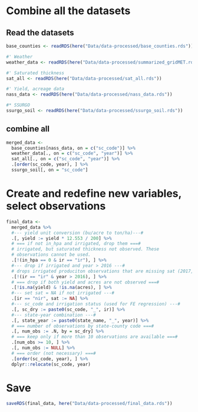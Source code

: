# Combine all the datasets

## Read the datasets

```r
base_counties <- readRDS(here("Data/data-processed/base_counties.rds"))

#' Weather
weather_data <- readRDS(here("Data/data-processed/summarized_gridMET.rds"))

#' Saturated thickness
sat_all <- readRDS(here("Data/data-processed/sat_all.rds"))

#' Yield, acreage data
nass_data <- readRDS(here("Data/data-processed/nass_data.rds"))

#* SSURGO
ssurgo_soil <- readRDS(here("Data/data-processed/ssurgo_soil.rds"))
```

## combine all

```r
merged_data <-
  base_counties[nass_data, on = c("sc_code")] %>%
  weather_data[., on = c("sc_code", "year")] %>%
  sat_all[., on = c("sc_code", "year")] %>%
  .[order(sc_code, year), ] %>%
  ssurgo_soil[, on = "sc_code"]
```

# Create and redefine new variables, select observations

```r
final_data <-
  merged_data %>%
  #--- yield unit conversion (bu/acre to ton/ha)---#
  .[, yield := yield * 12.553 / 200] %>%
  # === if not in_hpa and irrigated, drop them ===#
  # irrigated, but saturated thickness not observed. These
  # observations cannot be used.
  .[!(in_hpa == 0 & ir == "ir"), ] %>%
  #--- drop if irrigated and year > 2016 ---#
  # drops irrigated produciton observations that are missing sat (2017, 2018 fow which sat is not observed). This will keep all the dryland production observations beyond 2016 because sat does not have to be observed for the dryland production.
  .[!(ir == "ir" & year > 2016), ] %>%
  # === drop if both yield and acres are not observed ===#
  .[!is.na(yield) & !is.na(acres), ] %>%
  #--- set sat = NA if not irrigated ---#
  .[ir == "nir", sat := NA] %>%
  #--- sc_code and irrigation status (used for FE regression) ---#
  .[, sc_dry := paste0(sc_code, "_", ir)] %>%
  #--- state-year combination ---#
  .[, state_year := paste0(state_name, "_", year)] %>%
  # === number of observations by state-county code ===#
  .[, num_obs := .N, by = sc_dry] %>%
  # === keep only if more than 10 observations are available ===#
  .[num_obs >= 10, ] %>%
  .[, num_obs := NULL] %>%
  # === order (not necessary) ===#
  .[order(sc_code, year), ] %>%
  dplyr::relocate(sc_code, year)
```

# Save

```r
saveRDS(final_data, here("Data/data-processed/final_data.rds"))
```

